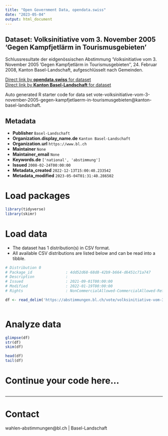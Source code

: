 ```yaml
---
title: "Open Government Data, opendata.swiss"
date: "2023-05-04"
output: html_document
---
```


## Dataset: Volksinitiative vom 3. November 2005 'Gegen Kampfjetlärm in Tourismusgebieten'

Schlussresultate der eidgenössischen Abstimmung 'Volksinitiative vom 3. November 2005 'Gegen Kampfjetlärm in Tourismusgebieten'', 24. Februar 2008, Kanton Basel-Landschaft, aufgeschlüsselt nach Gemeinden.

[Direct link by **opendata.swiss** for dataset](https://opendata.swiss/de/dataset/volksinitiative-vom-3-november-2005-gegen-kampfjetlarm-in-tourismusgebieten)<br>
[Direct link by **Kanton Basel-Landschaft** for dataset](https://abstimmungen.bl.ch/vote/volksinitiative-vom-3-november-2005-gegen-kampfjetlaerm-in-tourismusgebieten/data)

Auto generated R starter code for data set vote-volksinitiative-vom-3-november-2005-gegen-kampfjetlaerm-in-tourismusgebieten@kanton-basel-landschaft.

## Metadata

- **Publisher** `Basel-Landschaft`
- **Organization.display_name.de** `Kanton Basel-Landschaft`
- **Organization.url** `https://www.bl.ch`
- **Maintainer** `None`
- **Maintainer_email** `None`
- **Keywords.de** `['national', 'abstimmung']`
- **Issued** `2008-02-24T00:00:00`
- **Metadata_created** `2022-12-13T15:00:40.233542`
- **Metadata_modified** `2023-05-04T01:31:40.286502`


# Load packages

```r

library(tidyverse)
library(skimr)

```

# Load data

-   The dataset has 1 distribution(s) in CSV format.
-   All available CSV distributions are listed below and can be read into a tibble.

```r

# Distribution 0
# Package_id               : 4dd52d68-68d8-42b9-b664-d6451c71a747
# Description              : 
# Issued                   : 2021-09-01T00:00:00
# Modified                 : 2022-01-19T00:00:00
# Rights                   : NonCommercialAllowed-CommercialAllowed-ReferenceRequired

df <- read_delim('https://abstimmungen.bl.ch/vote/volksinitiative-vom-3-november-2005-gegen-kampfjetlaerm-in-tourismusgebieten/data-csv')



```

# Analyze data

```r

glimpse(df)
str(df)
skim(df)

head(df)
tail(df)

```

# Continue your code here...

```r

```

------------------------------------------------------------------------

# Contact

wahlen-abstimmungen@bl.ch | Basel-Landschaft
